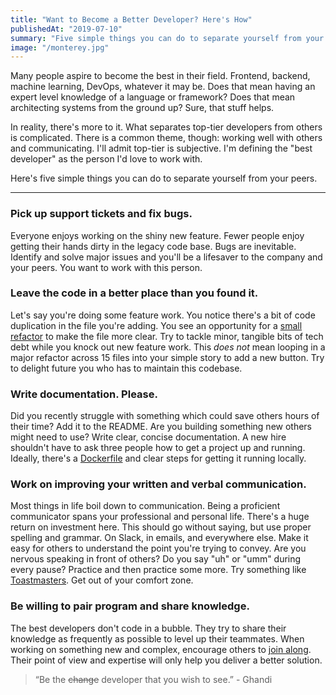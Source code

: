 ```yaml
---
title: "Want to Become a Better Developer? Here's How"
publishedAt: "2019-07-10"
summary: "Five simple things you can do to separate yourself from your peers and become the best developer."
image: "/monterey.jpg"
---
```


Many people aspire to become the best in their field. Frontend, backend, machine learning, DevOps, whatever it may be. Does that mean having an expert level knowledge of a language or framework? Does that mean architecting systems from the ground up? Sure, that stuff helps.

In reality, there's more to it. What separates top-tier developers from others is complicated. There is a common theme, though: working well with others and communicating. I'll admit top-tier is subjective. I'm defining the "best developer" as the person I'd love to work with.

Here's five simple things you can do to separate yourself from your peers.

---

### Pick up support tickets and fix bugs.

Everyone enjoys working on the shiny new feature. Fewer people enjoy getting their hands dirty in the legacy code base. Bugs are inevitable. Identify and solve major issues and you'll be a lifesaver to the company and your peers. You want to work with this person.

### Leave the code in a better place than you found it.

Let's say you're doing some feature work. You notice there's a bit of code duplication in the file you're adding. You see an opportunity for a [small refactor](https://dev.solita.fi/2014/12/01/when-to-refactor.html) to make the file more clear. Try to tackle minor, tangible bits of tech debt while you knock out new feature work. This _does not_ mean looping in a major refactor across 15 files into your simple story to add a new button. Try to delight future you who has to maintain this codebase.

### Write documentation. Please.

Did you recently struggle with something which could save others hours of their time? Add it to the README. Are you building something new others might need to use? Write clear, concise documentation. A new hire shouldn't have to ask three people how to get a project up and running. Ideally, there's a [Dockerfile](https://docs.docker.com/get-started/) and clear steps for getting it running locally.

### Work on improving your written and verbal communication.

Most things in life boil down to communication. Being a proficient communicator spans your professional and personal life. There's a huge return on investment here. This should go without saying, but use proper spelling and grammar. On Slack, in emails, and everywhere else. Make it easy for others to understand the point you're trying to convey. Are you nervous speaking in front of others? Do you say "uh" or "umm" during every pause? Practice and then practice some more. Try something like [Toastmasters](https://www.toastmasters.org/). Get out of your comfort zone.

### Be willing to pair program and share knowledge.

The best developers don't code in a bubble. They try to share their knowledge as frequently as possible to level up their teammates. When working on something new and complex, encourage others to [join along](https://en.wikipedia.org/wiki/Pair_programming). Their point of view and expertise will only help you deliver a better solution.

> “Be the ~~change~~ developer that you wish to see.” - Ghandi
